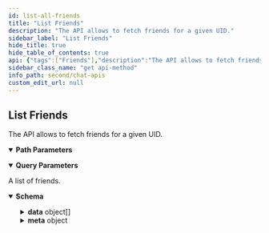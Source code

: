 ```yaml
---
id: list-all-friends
title: "List Friends"
description: "The API allows to fetch friends for a given UID."
sidebar_label: "List Friends"
hide_title: true
hide_table_of_contents: true
api: {"tags":["Friends"],"description":"The API allows to fetch friends for a given UID.","operationId":"list-all-friends","parameters":[{"name":"uid","in":"path","description":"An UID of a user.","required":true,"schema":{"type":"string"},"examples":{"string":{"summary":"UID","value":""}}},{"name":"searchKey","in":"query","description":"Searches for given keyword in friends list (either UID or name).","schema":{"type":"string"}}],"responses":{"200":{"description":"A list of friends.","content":{"application/json":{"schema":{"properties":{"data":{"type":"array","items":{"properties":{"":{"description":"Response data","properties":{"uid":{"type":"string"},"name":{"type":"string"},"avatar":{"type":"string"},"metadata":{"properties":{"email":{"type":"string"}},"type":"object"},"status":{"type":"string"},"role":{"type":"string"},"createdAt":{"type":"integer"}},"type":"object","title":"userSchema"}},"type":"object"}},"meta":{"properties":{"":{"properties":{"pagination":{"properties":{"total":{"type":"integer"},"count":{"type":"integer"},"per_page":{"type":"integer"},"current_page":{"type":"integer"},"total_pages":{"type":"integer"}},"type":"object"}},"type":"object","title":"metaSchema"}},"type":"object"}},"type":"object"},"example":{"data":[{"uid":"superhero6","name":"Barry Allen","link":"http://placehold.it","avatar":"http://placehold.it/120x120&text=image1","metadata":{"email":"user@email.com","contactNumber":"0123456789"},"status":"offline","role":"manager","createdAt":1638354015,"updatedAt":1638354799,"conversationId":"superhero4_user_superhero6"},{"uid":"superhero2","name":"Captain America","avatar":"https://data-us.cometchat.io/assets/images/avatars/captainamerica.png","status":"offline","role":"default","createdAt":1629869270,"updatedAt":1630308676,"conversationId":"superhero2_user_superhero4"},{"uid":"superhero3","name":"Captain America","link":"https://data-us.cometchat.io/assets","avatar":"https://data-us.cometchat.io/assets/images/avatars/captainamerica.png","metadata":{"contactNumber":"0123456789"},"status":"offline","role":"default","blockedByMe":true,"blockedByMeAt":1638346853,"blockedAt":1638346853,"createdAt":1629869270,"updatedAt":1638351060,"conversationId":"superhero3_user_superhero4"}],"meta":{"pagination":{"total":0,"count":5,"per_page":100,"current_page":1,"total_pages":1},"cursor":{"updatedAt":1638354799,"affix":"prepend"}}}}}}},"security":[{"apiKey":[]}],"method":"get","path":"/users/{uid}/friends","servers":[{"url":"https://{appid}.api-{region}.cometchat.io/v3","variables":{"appid":{"default":"appId","description":"(Required) App ID"},"region":{"enum":["us","eu"],"default":"us","description":"Select Region"}}}],"securitySchemes":{"apiKey":{"type":"apiKey","description":"API Key with fullAccess scope(i.e. Rest API Key from the Dashboard).","name":"apikey","in":"header"}},"info":{"title":"Chat APIs","description":"Manage messages, users, groups for a particular app using our Chat API.","version":"3.0"},"postman":{"name":"List Friends","description":{"content":"The API allows to fetch friends for a given UID.","type":"text/plain"},"url":{"path":["users",":uid","friends"],"host":["{{baseUrl}}"],"query":[{"disabled":false,"description":{"content":"Searches for given keyword in friends list (either UID or name).","type":"text/plain"},"key":"searchKey","value":""}],"variable":[{"disabled":false,"description":{"content":"(Required) An UID of a user.","type":"text/plain"},"type":"any","value":"","key":"uid"}]},"header":[{"key":"Accept","value":"application/json"}],"method":"GET","auth":{"type":"apikey","apikey":[{"type":"any","value":"apikey","key":"key"},{"type":"any","value":"<API Key>","key":"value"},{"type":"any","value":"header","key":"in"}]}}}
sidebar_class_name: "get api-method"
info_path: second/chat-apis
custom_edit_url: null
---
```



## List Friends



The API allows to fetch friends for a given UID.

<details style={{"marginBottom":"1rem"}} data-collapsed={false} open={true}><summary style={{}}><strong>Path Parameters</strong></summary><div><ul><ParamsItem className={"paramsItem"} param={{"name":"uid","in":"path","description":"An UID of a user.","required":true,"schema":{"type":"string"},"examples":{"string":{"summary":"UID","value":""}}}}></ParamsItem></ul></div></details><details style={{"marginBottom":"1rem"}} data-collapsed={false} open={true}><summary style={{}}><strong>Query Parameters</strong></summary><div><ul><ParamsItem className={"paramsItem"} param={{"name":"searchKey","in":"query","description":"Searches for given keyword in friends list (either UID or name).","schema":{"type":"string"}}}></ParamsItem></ul></div></details><div><ApiTabs><TabItem label={"200"} value={"200"}><div>

A list of friends.

</div><div><MimeTabs schemaType={"response"}><TabItem label={"application/json"} value={"application/json"}><SchemaTabs><TabItem label={"Schema"} value={"Schema"}><details style={{}} data-collapsed={false} open={true}><summary style={{"textAlign":"left"}}><strong>Schema</strong></summary><div style={{"textAlign":"left","marginLeft":"1rem"}}></div><ul style={{"marginLeft":"1rem"}}><SchemaItem collapsible={true} className={"schemaItem"}><details style={{}}><summary style={{}}><strong>data</strong><span style={{"opacity":"0.6"}}> object[]</span></summary><div style={{"marginLeft":"1rem"}}><li><div style={{"fontSize":"var(--ifm-code-font-size)","opacity":"0.6","marginLeft":"-.5rem","paddingBottom":".5rem"}}>Array [</div></li><SchemaItem collapsible={true} className={"schemaItem"}><details style={{}}><summary style={{}}><strong></strong><span style={{"opacity":"0.6"}}> object</span></summary><div style={{"marginLeft":"1rem"}}><div style={{"marginTop":".5rem","marginBottom":".5rem"}}>

Response data

</div><SchemaItem collapsible={false} name={"uid"} required={false} schemaName={"string"} qualifierMessage={undefined} schema={{"type":"string"}}></SchemaItem><SchemaItem collapsible={false} name={"name"} required={false} schemaName={"string"} qualifierMessage={undefined} schema={{"type":"string"}}></SchemaItem><SchemaItem collapsible={false} name={"avatar"} required={false} schemaName={"string"} qualifierMessage={undefined} schema={{"type":"string"}}></SchemaItem><SchemaItem collapsible={true} className={"schemaItem"}><details style={{}}><summary style={{}}><strong>metadata</strong><span style={{"opacity":"0.6"}}> object</span></summary><div style={{"marginLeft":"1rem"}}><SchemaItem collapsible={false} name={"email"} required={false} schemaName={"string"} qualifierMessage={undefined} schema={{"type":"string"}}></SchemaItem></div></details></SchemaItem><SchemaItem collapsible={false} name={"status"} required={false} schemaName={"string"} qualifierMessage={undefined} schema={{"type":"string"}}></SchemaItem><SchemaItem collapsible={false} name={"role"} required={false} schemaName={"string"} qualifierMessage={undefined} schema={{"type":"string"}}></SchemaItem><SchemaItem collapsible={false} name={"createdAt"} required={false} schemaName={"integer"} qualifierMessage={undefined} schema={{"type":"integer"}}></SchemaItem></div></details></SchemaItem><li><div style={{"fontSize":"var(--ifm-code-font-size)","opacity":"0.6","marginLeft":"-.5rem"}}>]</div></li></div></details></SchemaItem><SchemaItem collapsible={true} className={"schemaItem"}><details style={{}}><summary style={{}}><strong>meta</strong><span style={{"opacity":"0.6"}}> object</span></summary><div style={{"marginLeft":"1rem"}}><SchemaItem collapsible={true} className={"schemaItem"}><details style={{}}><summary style={{}}><strong></strong><span style={{"opacity":"0.6"}}> object</span></summary><div style={{"marginLeft":"1rem"}}><SchemaItem collapsible={true} className={"schemaItem"}><details style={{}}><summary style={{}}><strong>pagination</strong><span style={{"opacity":"0.6"}}> object</span></summary><div style={{"marginLeft":"1rem"}}><SchemaItem collapsible={false} name={"total"} required={false} schemaName={"integer"} qualifierMessage={undefined} schema={{"type":"integer"}}></SchemaItem><SchemaItem collapsible={false} name={"count"} required={false} schemaName={"integer"} qualifierMessage={undefined} schema={{"type":"integer"}}></SchemaItem><SchemaItem collapsible={false} name={"per_page"} required={false} schemaName={"integer"} qualifierMessage={undefined} schema={{"type":"integer"}}></SchemaItem><SchemaItem collapsible={false} name={"current_page"} required={false} schemaName={"integer"} qualifierMessage={undefined} schema={{"type":"integer"}}></SchemaItem><SchemaItem collapsible={false} name={"total_pages"} required={false} schemaName={"integer"} qualifierMessage={undefined} schema={{"type":"integer"}}></SchemaItem></div></details></SchemaItem></div></details></SchemaItem></div></details></SchemaItem></ul></details></TabItem><TabItem label={"Example (from schema)"} value={"Example (from schema)"}><ResponseSamples responseExample={"{\n  \"data\": [\n    {\n      \"\": {\n        \"uid\": \"string\",\n        \"name\": \"string\",\n        \"avatar\": \"string\",\n        \"metadata\": {\n          \"email\": \"string\"\n        },\n        \"status\": \"string\",\n        \"role\": \"string\",\n        \"createdAt\": 0\n      }\n    }\n  ],\n  \"meta\": {\n    \"\": {\n      \"pagination\": {\n        \"total\": 0,\n        \"count\": 0,\n        \"per_page\": 0,\n        \"current_page\": 0,\n        \"total_pages\": 0\n      }\n    }\n  }\n}"} language={"json"}></ResponseSamples></TabItem><TabItem label={"Example"} value={"Example"}><ResponseSamples responseExample={"{\n  \"data\": [\n    {\n      \"uid\": \"superhero6\",\n      \"name\": \"Barry Allen\",\n      \"link\": \"http://placehold.it\",\n      \"avatar\": \"http://placehold.it/120x120&text=image1\",\n      \"metadata\": {\n        \"email\": \"user@email.com\",\n        \"contactNumber\": \"0123456789\"\n      },\n      \"status\": \"offline\",\n      \"role\": \"manager\",\n      \"createdAt\": 1638354015,\n      \"updatedAt\": 1638354799,\n      \"conversationId\": \"superhero4_user_superhero6\"\n    },\n    {\n      \"uid\": \"superhero2\",\n      \"name\": \"Captain America\",\n      \"avatar\": \"https://data-us.cometchat.io/assets/images/avatars/captainamerica.png\",\n      \"status\": \"offline\",\n      \"role\": \"default\",\n      \"createdAt\": 1629869270,\n      \"updatedAt\": 1630308676,\n      \"conversationId\": \"superhero2_user_superhero4\"\n    },\n    {\n      \"uid\": \"superhero3\",\n      \"name\": \"Captain America\",\n      \"link\": \"https://data-us.cometchat.io/assets\",\n      \"avatar\": \"https://data-us.cometchat.io/assets/images/avatars/captainamerica.png\",\n      \"metadata\": {\n        \"contactNumber\": \"0123456789\"\n      },\n      \"status\": \"offline\",\n      \"role\": \"default\",\n      \"blockedByMe\": true,\n      \"blockedByMeAt\": 1638346853,\n      \"blockedAt\": 1638346853,\n      \"createdAt\": 1629869270,\n      \"updatedAt\": 1638351060,\n      \"conversationId\": \"superhero3_user_superhero4\"\n    }\n  ],\n  \"meta\": {\n    \"pagination\": {\n      \"total\": 0,\n      \"count\": 5,\n      \"per_page\": 100,\n      \"current_page\": 1,\n      \"total_pages\": 1\n    },\n    \"cursor\": {\n      \"updatedAt\": 1638354799,\n      \"affix\": \"prepend\"\n    }\n  }\n}"} language={"json"}></ResponseSamples></TabItem></SchemaTabs></TabItem></MimeTabs></div></TabItem></ApiTabs></div>